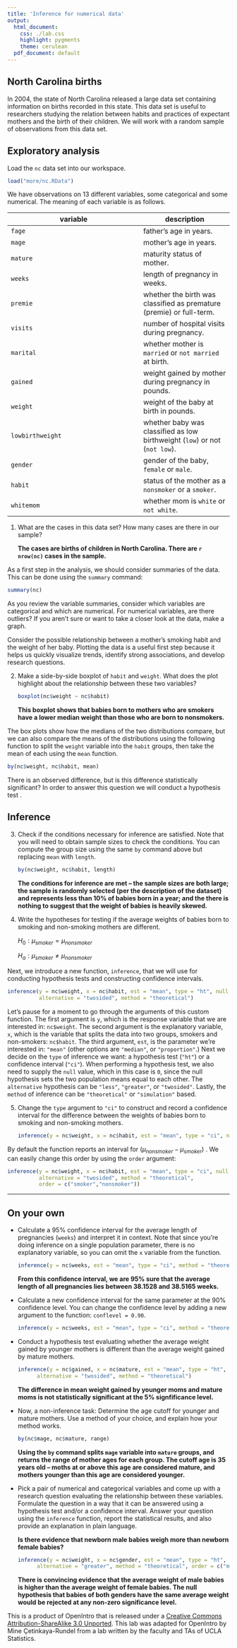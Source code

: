 ```yaml
---
title: 'Inference for numerical data'
output:
  html_document:
    css: ./lab.css
    highlight: pygments
    theme: cerulean
  pdf_document: default
---
```


## North Carolina births

In 2004, the state of North Carolina released a large data set containing 
information on births recorded in this state. This data set is useful to 
researchers studying the relation between habits and practices of expectant 
mothers and the birth of their children. We will work with a random sample of 
observations from this data set.

## Exploratory analysis

Load the `nc` data set into our workspace.

```r
load("more/nc.RData")
```

We have observations on 13 different variables, some categorical and some 
numerical. The meaning of each variable is as follows.

variable         | description
---------------- | -----------
`fage`           | father's age in years.
`mage`           | mother's age in years.
`mature`         | maturity status of mother.
`weeks`          | length of pregnancy in weeks.
`premie`         | whether the birth was classified as premature (premie) or full-term.
`visits`         | number of hospital visits during pregnancy.
`marital`        | whether mother is `married` or `not married` at birth.
`gained`         | weight gained by mother during pregnancy in pounds.
`weight`         | weight of the baby at birth in pounds.
`lowbirthweight` | whether baby was classified as low birthweight (`low`) or not (`not low`).
`gender`         | gender of the baby, `female` or `male`.
`habit`          | status of the mother as a `nonsmoker` or a `smoker`.
`whitemom`       | whether mom is `white` or `not white`.

1.  What are the cases in this data set? How many cases are there in our sample?
    
    **The cases are births of children in North Carolina.  There are `r nrow(nc)` cases in the sample.**

As a first step in the analysis, we should consider summaries of the data. This
can be done using the `summary` command:

```r
summary(nc)
```

As you review the variable summaries, consider which variables are categorical 
and which are numerical. For numerical variables, are there outliers? If you 
aren't sure or want to take a closer look at the data, make a graph.

Consider the possible relationship between a mother's smoking habit and the 
weight of her baby. Plotting the data is a useful first step because it helps 
us quickly visualize trends, identify strong associations, and develop research
questions.

2.  Make a side-by-side boxplot of `habit` and `weight`. What does the plot 
highlight about the relationship between these two variables?
    
    ```r
    boxplot(nc$weight ~ nc$habit)
    ```
    
    **This boxplot shows that babies born to mothers who are smokers have a lower median weight than those who are born to nonsmokers.**

The box plots show how the medians of the two distributions compare, but we can
also compare the means of the distributions using the following function to 
split the `weight` variable into the `habit` groups, then take the mean of each
using the `mean` function.

```r
by(nc$weight, nc$habit, mean)
```

There is an observed difference, but is this difference statistically 
significant? In order to answer this question we will conduct a hypothesis test
.

## Inference

3.  Check if the conditions necessary for inference are satisfied. Note that 
you will need to obtain sample sizes to check the conditions. You can compute 
the group size using the same `by` command above but replacing `mean` with 
`length`.

    ```r
    by(nc$weight, nc$habit, length)
    ```
    
    **The conditions for inference are met -- the sample sizes are both large; the sample is randomly selected (per the description of the dataset) and represents less than 10% of babies born in a year; and the there is nothing to suggest that the weight of babies is heavily skewed.**

4.  Write the hypotheses for testing if the average weights of babies born to 
smoking and non-smoking mothers are different.

    $H_0: \mu_{smoker} = \mu_{nonsmoker}$
    
    $H_a: \mu_{smoker} \neq \mu_{nonsmoker}$

Next, we introduce a new function, `inference`, that we will use for conducting
hypothesis tests and constructing confidence intervals. 

```r
inference(y = nc$weight, x = nc$habit, est = "mean", type = "ht", null = 0, 
          alternative = "twosided", method = "theoretical")
```

Let's pause for a moment to go through the arguments of this custom function. 
The first argument is `y`, which is the response variable that we are 
interested in: `nc$weight`. The second argument is the explanatory variable, 
`x`, which is the variable that splits the data into two groups, smokers and 
non-smokers: `nc$habit`. The third argument, `est`, is the parameter we're 
interested in: `"mean"` (other options are `"median"`, or `"proportion"`.) Next
we decide on the `type` of inference we want: a hypothesis test (`"ht"`) or a 
confidence interval (`"ci"`). When performing a hypothesis test, we also need 
to supply the `null` value, which in this case is `0`, since the null 
hypothesis sets the two population means equal to each other. The `alternative`
hypothesis can be `"less"`, `"greater"`, or `"twosided"`. Lastly, the `method` 
of inference can be `"theoretical"` or `"simulation"` based.

5.  Change the `type` argument to `"ci"` to construct and record a confidence 
interval for the difference between the weights of babies born to smoking and 
non-smoking mothers.

    ```r
    inference(y = nc$weight, x = nc$habit, est = "mean", type = "ci", null = 0, alternative = "twosided", method = "theoretical", inf_plot = FALSE)
    ```

By default the function reports an interval for ($\mu_{nonsmoker} - \mu_{smoker}$)
. We can easily change this order by using the `order` argument:

```r
inference(y = nc$weight, x = nc$habit, est = "mean", type = "ci", null = 0, 
          alternative = "twosided", method = "theoretical", 
          order = c("smoker","nonsmoker"))
```

* * *

## On your own

-   Calculate a 95% confidence interval for the average length of pregnancies 
(`weeks`) and interpret it in context. Note that since you're doing inference 
on a single population parameter, there is no explanatory variable, so you can 
omit the `x` variable from the function.
    
    ```r
    inference(y = nc$weeks, est = "mean", type = "ci", method = "theoretical", inf_plot = FALSE)
    ```
    
    **From this confidence interval, we are 95% sure that the average length of all pregnancies lies between 38.1528 and 38.5165 weeks.**

-   Calculate a new confidence interval for the same parameter at the 90% 
confidence level. You can change the confidence level by adding a new argument 
to the function: `conflevel = 0.90`.

    ```r
    inference(y = nc$weeks, est = "mean", type = "ci", method = "theoretical", conflevel = 0.90, inf_plot = FALSE)
    ```

-   Conduct a hypothesis test evaluating whether the average weight gained by 
younger mothers is different than the average weight gained by mature mothers.
    
    ```r
    inference(y = nc$gained, x = nc$mature, est = "mean", type = "ht", null = 0, 
          alternative = "twosided", method = "theoretical")
    ```
    
    **The difference in mean weight gained by younger moms and mature moms is not statistically significant at the 5% signfificance level.**

-   Now, a non-inference task: Determine the age cutoff for younger and mature 
mothers. Use a method of your choice, and explain how your method works.
    
    ```r
    by(nc$mage, nc$mature, range)
    ```
    
    **Using the `by` command splits `mage` variable into `mature` groups, and returns the range of mother ages for each group.  The cutoff age is 35 years old -- moths at or above this age are considered mature, and mothers younger than this age are considered younger.**

-   Pick a pair of numerical and categorical variables and come up with a 
research question evaluating the relationship between these variables. 
Formulate the question in a way that it can be answered using a hypothesis test
and/or a confidence interval. Answer your question using the `inference` 
function, report the statistical results, and also provide an explanation in 
plain language.
    
    **Is there evidence that newborn male babies weigh more than newborn female babies?**
    
    ```r
    inference(y = nc$weight, x = nc$gender, est = "mean", type = "ht", null = 0, 
          alternative = "greater", method = "theoretical", order = c("male", "female"))
    ```
    
    **There is convincing evidence that the average weight of male babies is higher than the average weight of female babies.  The null hypothesis that babies of both genders have the same average weight would be rejected at any non-zero significance level.**
    
    
<div id="license">
This is a product of OpenIntro that is released under a [Creative Commons 
Attribution-ShareAlike 3.0 Unported](http://creativecommons.org/licenses/by-sa/3.0).
This lab was adapted for OpenIntro by Mine &Ccedil;etinkaya-Rundel from a lab 
written by the faculty and TAs of UCLA Statistics.
</div>
